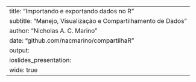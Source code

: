 ---
title:    "Importando e exportando dados no R"
subtitle: "Manejo, Visualização e Compartilhamento de Dados"
author:   "Nicholas A. C. Marino"
date:     "github.com/nacmarino/compartilhaR"
output: 
  ioslides_presentation:
    wide: true
---